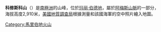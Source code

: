 {{coord|75|43|S|132|13|W|source:GNIS|display=title}}

'''科修斯科山'''（{{lang-en|Mount Kosciusko}}）是[[南極洲|南極洲]]的山峰，位於[[玛丽·伯德地|玛丽·伯德地]]，屬於[[阿梅斯山脈|阿梅斯山脈]]的一部分，海拔高度2,910米，[[美國地質調查局|美國地質調查局]]根據測量和該國海軍的空中照片繪入地圖。
{{MarieByrdLand-geo-stub}}{{DEFAULTSORT:Mount Kosciusko}}[[Category:馬里伯地火山|Category:馬里伯地火山]]